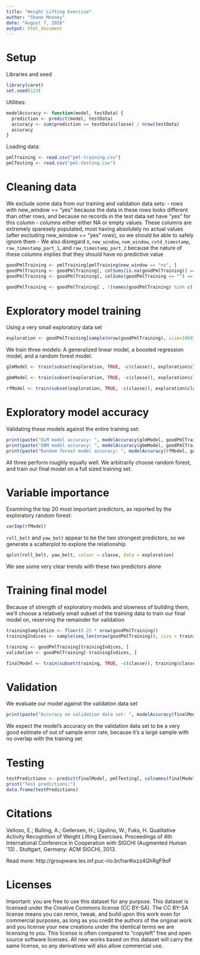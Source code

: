 ---
title: "Weight Lifting Exercise"
author: "Shane Mooney"
date: "August 7, 2016"
output: html_document
---

# Setup
Libraries and seed
```{r}
library(caret)
set.seed(123)
```

Utilities:
```{r}
modelAccuracy <- function(model, testData) {
  prediction <- predict(model, testData)
  accuracy <- sum(prediction == testData$classe) / nrow(testData)
  accuracy
}
```

Loading data:
```{r}
pmlTraining <- read.csv("pml-training.csv")
pmlTesting <- read.csv("pml-testing.csv")
```

# Cleaning data

We exclude some data from our training and validation data sets:
 - rows with new_window == "yes" because the data in these rows looks different than other rows, and because no records in the test data set have "yes" for this column
 - columns either either NA or empty values. These columns are extremely sparesely populated, most having absolutely no actual values (after excluding new_window == "yes" rows), so we should be able to safely ignore them
 - We also disregard `X`, `new_window`, `num_window`, `cvtd_timestamp`, `raw_timestamp_part_1`, and `raw_timestamp_part_2` because the nature of these columns implies that they should have no predictive value

```{r}
goodPmlTraining <- pmlTraining[pmlTraining$new_window == "no", ]
goodPmlTraining <- goodPmlTraining[, colSums(is.na(goodPmlTraining)) == 0]
goodPmlTraining <- goodPmlTraining[, colSums(goodPmlTraining == "") == 0]

goodPmlTraining <- goodPmlTraining[ , !(names(goodPmlTraining) %in% c('X', 'new_window', 'num_window', 'cvtd_timestamp', 'raw_timestamp_part_1', 'raw_timestamp_part_2'))]
```

# Exploratory model training

Using a very small exploratory data set

```{r}
exploration <- goodPmlTraining[sample(nrow(goodPmlTraining), size=1000), ]
```

We train three models: A generalized linear model, a boosted regression model, and a random forest model.

```{r}
glmModel <- train(subset(exploration, TRUE, -c(classe)), exploration$classe, model="glm")
```

```{r}
gbmModel <- train(subset(exploration, TRUE, -c(classe)), exploration$classe, model="gbm")
```

```{r}
rfModel <- train(subset(exploration, TRUE, -c(classe)), exploration$classe, model="rf")
```

# Exploratory model accuracy

Validating these models against the entire training set:

```{r}
print(paste("GLM model accuracy: ", modelAccuracy(glmModel, goodPmlTraining)))
print(paste("GBM model accuracy: ", modelAccuracy(gbmModel, goodPmlTraining)))
print(paste("Random forest model accuracy: ", modelAccuracy(rfModel, goodPmlTraining)))
```

All three perform roughly equally well. We arbitrarily choose random forest, and train our final model on a full sized training set.

# Variable importance

Examining the top 20 most important predictors, as reported by the exploratory random forest:

```{r}
varImp(rfModel)
```

`roll_belt` and `yaw_belt` appear to be the two strongest predictors, so we generate a scatterplot to explore the relationship

```{r}
qplot(roll_belt, yaw_belt, colour = classe, data = exploration)
```

We see some very clear trends with these two predictors alone

# Training final model

Because of strength of exploratory models and slowness of building them, we'll choose a relatively small subset of the training data to train our final model on, reserving the remainder for validation

```{r}
trainingSampleSize <- floor(0.25 * nrow(goodPmlTraining))
trainingIndices <- sample(seq_len(nrow(goodPmlTraining)), size = trainingSampleSize)

training <- goodPmlTraining[trainingIndices, ]
validation <- goodPmlTraining[-trainingIndices, ]
```


```{r}
finalModel <- train(subset(training, TRUE, -c(classe)), training$classe, model="rf")
```

# Validation

We evaluate our model against the validation data set

```{r}
print(paste("Accuracy on validation data set: ", modelAccuracy(finalModel, validation)))
```

We expect the model's accuracy on the validation data set to be a very good estimate of out of sample error rate, because it's a large sample with no overlap with the training set

# Testing
```{r}
testPredictions <- predict(finalModel, pmlTesting[, colnames(finalModel$trainingData)[0:(length(finalModel$trainingData) - 1)]])
print("Test predictions:")
data.frame(testPredictions)
```


# Citations

Velloso, E.; Bulling, A.; Gellersen, H.; Ugulino, W.; Fuks, H. Qualitative Activity Recognition of Weight Lifting Exercises. Proceedings of 4th International Conference in Cooperation with SIGCHI (Augmented Human '13) . Stuttgart, Germany: ACM SIGCHI, 2013.

Read more: http://groupware.les.inf.puc-rio.br/har#ixzz4GhRgF9oF

# Licenses

Important: you are free to use this dataset for any purpose. This dataset is licensed under the Creative Commons license (CC BY-SA). The CC BY-SA license means you can remix, tweak, and build upon this work even for commercial purposes, as long as you credit the authors of the original work and you license your new creations under the identical terms we are licensing to you. This license is often compared to "copyleft" free and open source software licenses. All new works based on this dataset will carry the same license, so any derivatives will also allow commercial use.